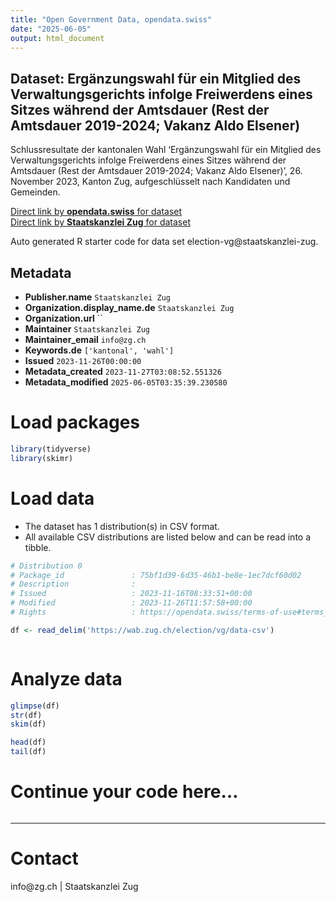 ```yaml
---
title: "Open Government Data, opendata.swiss"
date: "2025-06-05"
output: html_document
---
```


## Dataset: Ergänzungswahl für ein Mitglied des Verwaltungsgerichts infolge Freiwerdens eines Sitzes während der Amtsdauer (Rest der Amtsdauer 2019-2024; Vakanz Aldo Elsener)

Schlussresultate der kantonalen Wahl 'Ergänzungswahl für ein Mitglied des Verwaltungsgerichts infolge Freiwerdens eines Sitzes während der Amtsdauer (Rest der Amtsdauer 2019-2024; Vakanz Aldo Elsener)', 26. November 2023, Kanton Zug, aufgeschlüsselt nach Kandidaten und Gemeinden.

[Direct link by **opendata.swiss** for dataset](https://opendata.swiss/de/dataset/erganzungswahl-fur-ein-mitglied-des-verwaltungsgerichts-infolge-freiwerdens-eines-sitzes-wahren)<br>
[Direct link by **Staatskanzlei Zug** for dataset](https://wab.zug.ch/election/vg/data)

Auto generated R starter code for data set election-vg@staatskanzlei-zug.

## Metadata

- **Publisher.name** `Staatskanzlei Zug`
- **Organization.display_name.de** `Staatskanzlei Zug`
- **Organization.url** ``
- **Maintainer** `Staatskanzlei Zug`
- **Maintainer_email** `info@zg.ch`
- **Keywords.de** `['kantonal', 'wahl']`
- **Issued** `2023-11-26T00:00:00`
- **Metadata_created** `2023-11-27T03:08:52.551326`
- **Metadata_modified** `2025-06-05T03:35:39.230580`


# Load packages

```r

library(tidyverse)
library(skimr)

```

# Load data

-   The dataset has 1 distribution(s) in CSV format.
-   All available CSV distributions are listed below and can be read into a tibble.

```r

# Distribution 0
# Package_id               : 75bf1d39-6d35-46b1-be8e-1ec7dcf60d02
# Description              : 
# Issued                   : 2023-11-16T08:33:51+00:00
# Modified                 : 2023-11-26T11:57:58+00:00
# Rights                   : https://opendata.swiss/terms-of-use#terms_by

df <- read_delim('https://wab.zug.ch/election/vg/data-csv')



```

# Analyze data

```r

glimpse(df)
str(df)
skim(df)

head(df)
tail(df)

```

# Continue your code here...

```r

```

------------------------------------------------------------------------

# Contact

info@zg.ch | Staatskanzlei Zug
